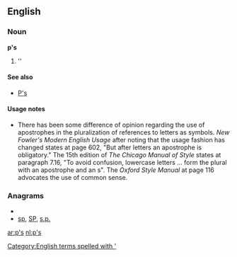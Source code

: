 {{also|Appendix:Variations of "ps"}}
==English==

===Noun===
'''p's'''

# ''{{plural of|[[p]]}}

====See also====
* [[P's]]

====Usage notes====
* There has been some difference of opinion regarding the use of apostrophes in the pluralization of references to letters as symbols.  ''New Fowler's Modern English Usage'' after noting that the usage fashion has changed states at page 602, "But after letters an apostrophe is obligatory."    The 15th edition of ''The Chicago Manual of Style'' states at paragraph 7.16, "To avoid confusion, lowercase letters ... form the plural with an apostrophe and an s".  The ''Oxford Style Manual'' at page 116 advocates the use of common sense.

===Anagrams===
* {{alphagram|ps}}
* [[sp#English|sp]], [[SP#English|SP]], [[s.p.#English|s.p.]]

[[Category:English terms spelled with ']]

[[ar:p's]]
[[nl:p's]]
